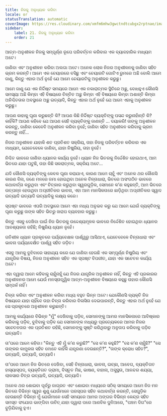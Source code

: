 ```yaml
---
title: ନିଜକୁ ଅନୁଧ୍ୟାନ କରିବା
locale: or
statusTranslation: automatic
coverImage: https://res.cloudinary.com/xmfm6mhw3gwctndtcubgx2rptnae/image/upload/v1740468922/small_cover_tratado_de_psicologia_revolucionaria_a4c0dca4e0.webp
sidebar:
    label: 21. ନିଜକୁ ଅନୁଧ୍ୟାନ କରିବା
    order: 21
---
```

ଆତ୍ମ-ଅନୁଶୀଳନ ନିଜକୁ ସମ୍ପୂର୍ଣ୍ଣ ରୂପେ ପରିବର୍ତ୍ତନ କରିବାର ଏକ ବ୍ୟାବହାରିକ ମାଧ୍ୟମ ଅଟେ।

ଜାଣିବା ଏବଂ ଅନୁଶୀଳନ କରିବା ଅଲଗା ଅଟେ। ଅନେକ ଲୋକ ନିଜର ଅନୁଶୀଳନକୁ ଜାଣିବା ସହିତ ଭ୍ରମ କରନ୍ତି। ଆମେ ଏକ ଚେୟାରରେ ବସିଛୁ ଏବଂ ଚେୟାରଟି ଗୋଟିଏ ରୁମରେ ଅଛି ବୋଲି ଆମେ ଜାଣୁ, କିନ୍ତୁ ଏହାର ଅର୍ଥ ନୁହେଁ ଯେ ଆମେ ଚେୟାରଟିକୁ ଅନୁଶୀଳନ କରୁଛୁ।

ଆମେ ଜାଣୁ ଯେ ଏକ ନିର୍ଦ୍ଦିଷ୍ଟ ସମୟରେ ଆମେ ଏକ ନକାରାତ୍ମକ ସ୍ଥିତିରେ ଅଛୁ, ବୋଧହୁଏ କୌଣସି ସମସ୍ୟା ଅଛି କିମ୍ବା ଏହି ବିଷୟରେ ଚିନ୍ତିତ ଅଛୁ କିମ୍ବା ଏହି ବିଷୟରେ କିମ୍ବା ଅଶାନ୍ତି କିମ୍ବା ଅନିଶ୍ଚିତତାର ଅବସ୍ଥାରେ ଅଛୁ ଇତ୍ୟାଦି, କିନ୍ତୁ ଏହାର ଅର୍ଥ ନୁହେଁ ଯେ ଆମେ ଏହାକୁ ଅନୁଶୀଳନ କରୁଛୁ।

ଆପଣ କାହାକୁ ଘୃଣା କରୁଛନ୍ତି କି? ଆପଣ କିଛି ନିର୍ଦ୍ଦିଷ୍ଟ ବ୍ୟକ୍ତିଙ୍କୁ ପସନ୍ଦ କରୁନାହାଁନ୍ତି କି? କାହିଁକି? ଆପଣ କହିବେ ଯେ ଆପଣ ସେହି ବ୍ୟକ୍ତିଙ୍କୁ ଜାଣନ୍ତି ... ଦୟାକରି! ତାଙ୍କୁ ଅନୁଶୀଳନ କରନ୍ତୁ, ଜାଣିବା କେବେବି ଅନୁଶୀଳନ କରିବା ନୁହେଁ; ଜାଣିବା ସହିତ ଅନୁଶୀଳନ କରିବାକୁ ଭ୍ରମ କରନ୍ତୁ ନାହିଁ...

ନିଜର ଅନୁଶୀଳନ ଯାହାକି ଶତ ପ୍ରତିଶତ ସକ୍ରିୟ, ତାହା ନିଜକୁ ପରିବର୍ତ୍ତନ କରିବାର ଏକ ମାଧ୍ୟମ, ଯେତେବେଳେ ଜାଣିବା, ଯାହା ନିଷ୍କ୍ରିୟ, ତାହା ନୁହେଁ।

ନିଶ୍ଚିତ ଭାବରେ ଜାଣିବା ଧ୍ୟାନର କାର୍ଯ୍ୟ ନୁହେଁ। ଧ୍ୟାନ ନିଜ ଭିତରକୁ ନିର୍ଦ୍ଦେଶିତ ହୋଇଥାଏ, ଆମ ଭିତରେ ଯାହା ଘଟୁଛି, ତାହା କିଛି ସକରାତ୍ମକ, ସକ୍ରିୟ ଅଟେ...

ଯଦି କୌଣସି ବ୍ୟକ୍ତିଙ୍କୁ କେବଳ ଘୃଣା କରାଯାଏ, କାରଣ ଆମେ ଚାହୁଁ ଏବଂ ଅନେକ ଥର କୌଣସି କାରଣ ବିନା, ଜଣେ ମନରେ ଜମା ହୋଇଥିବା ଅନେକ ଚିନ୍ତାଧାରା, ଭିତରେ ଅସଂଗଠିତ ଭାବରେ କଥାବାର୍ତ୍ତା କରୁଥିବା ଏବଂ ଚିତ୍କାର କରୁଥିବା ସ୍ୱରଗୁଡ଼ିକ, ସେମାନେ କ’ଣ କହୁଛନ୍ତି, ଆମ ଭିତରେ ଉତ୍ପନ୍ନ ହେଉଥିବା ଅପ୍ରୀତିକର ଭାବନା, ଏହା ଆମ ମାନସିକତାରେ ଛାଡ଼ିଥିବା ଅପ୍ରୀତିକର ସ୍ୱାଦ ଇତ୍ୟାଦି ଇତ୍ୟାଦି ଇତ୍ୟାଦିକୁ ଲକ୍ଷ୍ୟ କରେ।

ସ୍ପଷ୍ଟ ଭାବରେ ଏପରି ଅବସ୍ଥାରେ ଆମେ ଏହା ମଧ୍ୟ ଅନୁଭବ କରୁ ଯେ ଆମେ ଯେଉଁ ବ୍ୟକ୍ତିଙ୍କୁ ଘୃଣା କରୁଛୁ ତାଙ୍କ ସହିତ ଭିତରୁ ଖରାପ ବ୍ୟବହାର କରୁଛୁ।

କିନ୍ତୁ ଏସବୁ ଦେଖିବା ପାଇଁ ନିଜ ଭିତରକୁ ଉଦ୍ଦେଶ୍ୟମୂଳକ ଭାବରେ ନିର୍ଦ୍ଦେଶିତ ହୋଇଥିବା ଧ୍ୟାନର ଆବଶ୍ୟକତା ରହିଛି; ନିଷ୍କ୍ରିୟ ଧ୍ୟାନ ନୁହେଁ।

ଗତିଶୀଳ ଧ୍ୟାନ ପ୍ରକୃତରେ ପର୍ଯ୍ୟବେକ୍ଷକ ପାର୍ଶ୍ୱରୁ ଆସିଥାଏ, ଯେତେବେଳେ ଚିନ୍ତାଧାରା ଏବଂ ଭାବନା ପର୍ଯ୍ୟବେକ୍ଷିତ ପାର୍ଶ୍ୱ ସହିତ ଜଡ଼ିତ।

ଏସବୁ ଆମକୁ ବୁଝିବାରେ ସାହାଯ୍ୟ କରେ ଯେ ଜାଣିବା ହେଉଛି ଏକ ସମ୍ପୂର୍ଣ୍ଣ ନିଷ୍କ୍ରିୟ ଏବଂ ଯାନ୍ତ୍ରିକ ବିଷୟ, ନିଜର ଅନୁଶୀଳନ ସହିତ ଏକ ସ୍ପଷ୍ଟ ବିପରୀତ, ଯାହା ଏକ ସଚେତନ କାର୍ଯ୍ୟ ଅଟେ।

ଏହା ଦ୍ୱାରା ଆମେ କହିବାକୁ ଚାହୁଁନାହୁଁ ଯେ ନିଜର ଯାନ୍ତ୍ରିକ ଅନୁଶୀଳନ ନାହିଁ, କିନ୍ତୁ ଏହି ପ୍ରକାରର ଅନୁଶୀଳନର ଆମେ ଯେଉଁ ମନସ୍ତାତ୍ତ୍ୱିକ ଆତ୍ମ-ଅନୁଶୀଳନ ବିଷୟରେ କହୁଛୁ ତାହାର କୌଣସି ସମ୍ପର୍କ ନାହିଁ।

ଚିନ୍ତା କରିବା ଏବଂ ଅନୁଶୀଳନ କରିବା ମଧ୍ୟ ବହୁତ ଭିନ୍ନ ଅଟେ। ଯେକୌଣସି ବ୍ୟକ୍ତି ନିଜ ବିଷୟରେ ଯାହା ଚାହିଁବେ ତାହା ଚିନ୍ତା କରିବାର ବିଳାସିତା ଦେଇପାରନ୍ତି, କିନ୍ତୁ ଏହାର ଅର୍ଥ ନୁହେଁ ଯେ ସେ ପ୍ରକୃତରେ ଅନୁଶୀଳନ କରୁଛନ୍ତି।

ଆମକୁ କାର୍ଯ୍ୟରେ ବିଭିନ୍ନ "ମୁଁ" ଦେଖିବାକୁ ପଡ଼ିବ, ସେମାନଙ୍କୁ ଆମର ମାନସିକତାରେ ଆବିଷ୍କାର କରିବାକୁ ପଡ଼ିବ, ବୁଝିବାକୁ ପଡ଼ିବ ଯେ ସେମାନଙ୍କ ମଧ୍ୟରୁ ପ୍ରତ୍ୟେକରେ ଆମର ନିଜର ସଚେତନତାର ଏକ ପ୍ରତିଶତ ରହିଛି, ସେମାନଙ୍କୁ ସୃଷ୍ଟି କରିଥିବାରୁ ଅନୁତାପ କରିବାକୁ ପଡ଼ିବ ଇତ୍ୟାଦି।

ତା’ପରେ ଆମେ କହିବା। "କିନ୍ତୁ ଏହି ମୁଁ କ’ଣ କରୁଛି?" "ସେ କ’ଣ କହୁଛି?" "ସେ କ’ଣ ଚାହୁଁଛି?" "ସେ ତାଙ୍କର କାମୁକତା ସହିତ ମୋତେ କାହିଁକି ଯନ୍ତ୍ରଣା ଦେଉଛନ୍ତି?", "ତାଙ୍କ କ୍ରୋଧ ସହିତ?", ଇତ୍ୟାଦି, ଇତ୍ୟାଦି, ଇତ୍ୟାଦି।

ତା’ପରେ ଆମେ ନିଜ ଭିତରେ ଦେଖିବା, ସେହି ଚିନ୍ତାଧାରା, ଭାବନା, ଇଚ୍ଛା, ଆବେଗ, ବ୍ୟକ୍ତିଗତ ହାସ୍ୟାସ୍ପଦ, ବ୍ୟକ୍ତିଗତ ଡ୍ରାମା, ବିସ୍ତୃତ ମିଛ, ଭାଷଣ, ବାହାନା, ଅସୁସ୍ଥତା, ଆନନ୍ଦର ଶଯ୍ୟା, ଲାଳସାର ଚିତ୍ର ଇତ୍ୟାଦି, ଇତ୍ୟାଦି, ଇତ୍ୟାଦି।

ଅନେକ ଥର ଶୋଇବା ପୂର୍ବରୁ ଜାଗ୍ରତ ଏବଂ ଶୋଇବା ମଧ୍ୟରେ ସଠିକ୍ ସମୟରେ ଆମେ ନିଜ ମନ ଭିତରେ ବିଭିନ୍ନ ସ୍ୱର ଶୁଣୁ ଯେଉଁମାନେ ପରସ୍ପର ସହିତ କଥାବାର୍ତ୍ତା କରନ୍ତି, ସେଗୁଡ଼ିକ ହେଉଛନ୍ତି ବିଭିନ୍ନ ମୁଁ ଯେଉଁମାନେ ସେହି ସମୟରେ ଆମର ଅଙ୍ଗର ବିଭିନ୍ନ କେନ୍ଦ୍ର ସହିତ ସମସ୍ତ ସଂଯୋଗ ଭାଙ୍ଗିବା ଉଚିତ୍ ଯାହା ଦ୍ୱାରା ପରେ ଆଣବିକ ଦୁନିଆରେ, "ପଞ୍ଚମ ଦିଗ"ରେ ବୁଡ଼ିଯିବାକୁ ହୁଏ।

